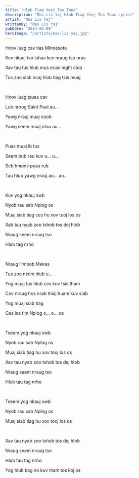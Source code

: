 ```yaml
---
title: "Hlub Tiag Yeej Tos Taus"
description: "Mas Lis Yaj Hlub Tiag Yeej Tos Taus Lyrics"
artist: "Mas Lis Yaj"
writtenBy: "Mas Lis Yaj"
pubDate: "2024-04-08"
heroImage: "/artists/mas-lis-yaj.jpg"
---
```


Hnov luag cav tias Minnesota

Kev nkauj tso tshav kev nraug tso nras

Xav tau tus hlub mus nriav night club

Tus zoo siab ncaj hlub tiag tsis muaj

<br />

Hnov luag tsuas cav

Lub nroog Saint Paul au...

Yawg nrauj muaj coob

Yawg seem muaj ntau au...

<br />

Puas muaj ib tus

Seem pub rau kuv u... u...

Seb hmoov puas rub

Tau hlub yawg nrauj au... au..

<br />

Kuv yog nkauj xwb

Nyob rau sab Nplog os

Muaj siab tiag ces hu xov tooj los os

Xab tau nyab zoo txhob tos dej hlob

Nraug seem nraug tso

Hlub tag nrho

<br />

Nraug Hmoob Mekas

Tus zoo ntxim hlub u...

Yog muaj tus hlub ces kuv tsis tham

Cov nraug hos nrab thiaj huam kuv siab

Yog muaj siab tiag

Ces los tim Nplog o... o... os

<br />

Tseem yog nkauj xwb

Nyob rau sab Nplog os

Muaj siab tiag hu xov tooj los os

Xav tau nyab zoo txhob tos dej hlob

Nraug seem nraug tso

Hlub tau tag nrho

<br />

Tseem yog nkauj xwb

Nyob rau sab Nplog os

Muaj siab tiag hu xov tooj los os

<br />

Xav tau nyab zoo txhob tos dej hlob

Nraug seem nraug tso

Hlub tau tag nrho

Yog hlub tiag no kuv mam tos koj os
